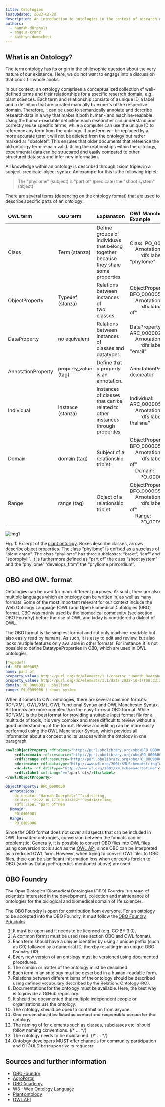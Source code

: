 ```yaml
---
title: Ontologies
lastUpdated: 2023-02-28
description: An introduction to ontologies in the context of research data management.
authors: 
  - hannah-dörpholz
  - angela-kranz
  - kathryn-dumschott
---
```


## What is an Ontology?

The term ontology has its origin in the philosophic question about the very nature of our existence. Here, we do not want to engage into a discussion that could fill whole books.

In our context, an ontology comprises a conceptualized collection of well-defined terms and their relationships for a specific research domain, e.g., plant sciences. Each term and relationship consists of a unique ID, a label and a definition that are curated manually by experts of the respective domain. Therefore, it can be used to semantically annotate and describe research data in a way that makes it both human- and machine-readable. Using the human-readable definition each researcher can understand and correctly reuse specific terms, while a computer can use the unique ID to reference any term from the ontology. If one term will be replaced by a more accurate term it will not be deleted from the ontology but rather marked as "obsolete". This ensures that older documents that reference the old ontology term remain valid. Using the relationships within the ontology, experimental data can be structured and easily compared to other structured datasets and infer new information.

All knowledge within an ontology is described through axiom triples in a subject-predicate-object syntax. An example for this is the following triplet:  
>The "phyllome" (subject) is "part of" (predicate) the "shoot system" (object).  

There are several terms (depending on the ontology format) that are used to describe specific parts of an ontology:

| OWL term  | OBO term | Explanation | OWL Manchester Example |
| :-----   | :-----   | :----- | :--------------------- |
| Class    | Term (stanza) | Define groups of individuals<br /> that belong together because<br /> they share some properties. | Class: PO_0006001<br /> &nbsp; &nbsp; Annotations:<br /> &nbsp; &nbsp; &nbsp; &nbsp; rdfs:label "phyllome" |
| ObjectProperty | Typedef (stanza) | Relations between instances of<br /> two classes. | ObjectProperty: BFO_0000050<br /> &nbsp; &nbsp; Annotations: <br /> &nbsp; &nbsp; &nbsp; &nbsp; rdfs:label "part of" |
| DataProperty | no equivalent | Relations between instances of<br /> classes and datatypes. | DataProperty: ARC_00000243<br /> &nbsp; &nbsp; Annotations:<br /> &nbsp; &nbsp; &nbsp; &nbsp; rdfs:label "email" |
| AnnotationProperty | property_value (tag) | Define that a property is an<br /> annotation. | AnnotationProperty: dc:creator |
| Individual | Instance (stanza) | Instances of classes that can be<br /> related to other instances<br /> through properties. | Individual: ARC_00000500<br /> &nbsp; &nbsp; Annotations:<br /> &nbsp; &nbsp; &nbsp; &nbsp; rdfs:label "A. thaliana" |
| Domain | domain (tag) | Subject of a relationship<br /> triplet. | ObjectProperty: BFO_0000050<br /> &nbsp; &nbsp; Annotations: <br /> &nbsp; &nbsp; &nbsp; &nbsp; rdfs:label "part of"<br /> &nbsp; &nbsp; Domain:<br /> &nbsp; &nbsp; &nbsp; &nbsp; PO_0006001 |
| Range | range (tag) | Object of a relationship triplet. | ObjectProperty: BFO_0000050<br /> &nbsp; &nbsp; Annotations: <br /> &nbsp; &nbsp; &nbsp; &nbsp; rdfs:label "part of"<br /> &nbsp; &nbsp; Range:<br /> &nbsp; &nbsp; &nbsp; &nbsp; PO_0009006 |



![img1](@images/plant_ontology_image.png)

Fig. 1: Excerpt of the [plant ontology](https://obofoundry.org/ontology/po.html). Boxes describe classes, arrows describe object properties. The class “phyllome” is defined as a subclass of “plant organ”. The class “phyllome” has three subclasses: “bract”, “leaf” and “sporophyll”. It is furthermore defined as “part of” the class “shoot system” and the "phyllome" “develops_from” the “phyllome primordium”.


## OBO and OWL format

Ontologies can be used for many different purposes. As such, there are also multiple languages which an ontology can be written in, as well as many formats. Some of the most important relevant for our context include the Web Ontology Language (OWL) and Open Biomedical Ontologies (OBO) format. OBO was mainly used by the biomedical community (see section OBO Foundry) before the rise of OWL and today is considered a dialect of OWL.

The OBO format is the simplest format and not only machine-readable but also easily read by humans. As such, it is easy to edit and review, but also lacks multiple features only available in other formats. For instance, it is not possible to define DatatypeProperties in OBO, which are used in OWL ontologies. 

```yaml title="OBO example"
[Typedef]
id: BFO_0000050
name: part of
property_value: http://purl.org/dc/elements/1.1/creator "Hannah Doerpholz" xsd:string
property_value: http://purl.org/dc/elements/1.1/date 2022-10-17T08:33:26Z xsd:dateTime
domain: PO_0006001 ! phyllome
range: PO_0009006 ! shoot system
```


When it comes to OWL ontologies, there are several common formats: RDF/XML, OWL/XML, OWL Functional Syntax and OWL Manchester Syntax. All formats are more complex than the easy-to-read OBO format. While RDF/XML is the best format for providing a suitable input format file for a multitude of tools, it is very complex and more difficult to review without a good understanding of the format. Review and editing can be more easily performed using the OWL Manchester Syntax, which provides all information about a concept and its usages within the ontology in one paragraph.

```xml title="RDF/XML example"
<owl:ObjectProperty rdf:about="http://purl.obolibrary.org/obo/BFO_0000050">
    <rdfs:domain rdf:resource="http://purl.obolibrary.org/obo/PO_0006001"/>
    <rdfs:range rdf:resource="http://purl.obolibrary.org/obo/PO_0009006"/>
    <dc:creator rdf:datatype="http://www.w3.org/2001/XMLSchema#string">Hannah Doerpholz</dc:creator>
    <dc:date rdf:datatype="http://www.w3.org/2001/XMLSchema#dateTime">2022-10-17T08:33:26Z</dc:date>
    <rdfs:label xml:lang="en">part of</rdfs:label>
</owl:ObjectProperty>
```

```yml title="OWL Manchester example"
ObjectProperty: BFO_0000050
  Annotations: 
    dc:creator "Hannah Doerpholz"^^xsd:string,
    dc:date "2022-10-17T08:33:26Z"^^xsd:dateTime,
    rdfs:label "part of"@en
  Domain: 
    PO_0006001
  Range: 
    PO_0009006
```


Since the OBO format does not cover all aspects that can be included in OWL formatted ontologies, conversion between the formats can be problematic. Generally, it is possible to convert OBO files into OWL files using conversion tools such as the [OWL API](https://owlapi.sourceforge.net/), since OBO can be interpreted as a reduced OWL form. However, when trying to convert OWL files to OBO files, there can be significant information loss when concepts foreign to OBO (such as DatatypeProperties mentioned above) are used.


## OBO Foundry
The Open Biological Biomedical Ontologies (OBO) Foundry is a team of scientists interested in the development, collection and maintenance of ontologies for the biological and biomedical domain of life sciences. 

The OBO Foundry is open for contribution from everyone. For an ontology to be accepted into the OBO Foundry, it must follow the [OBO Foundry Principles](https://obofoundry.org/principles/fp-000-summary.html):
1. It must be open and it needs to be licensed (e.g. CC-BY 3.0).
2. A common format must be used (see section OBO and OWL format).
3. Each term should have a unique identifier by using a unique prefix (such as GO) followed by a numerical ID, thereby resulting in an unique OBO Foundry URL.
4. Every new version of an ontology must be versioned using documented procedures.
5. The domain or matter of the ontology must be described.
6. Each term in an ontology must be described in a human-readable form.
7. Relations between different items of the ontology should be described using defined vocabulary described by the Relations Ontology (RO).
8. Documentations for the ontology must be available. Here, the best way is to provide a GitHub repository.
9.  It should be documented that multiple independent people or organizations use the ontology.
10. The ontology should be open to contribution from anyone.
11. One person should be listed as contact and responsible person for the ontology.
12. The naming of for elements such as classes, subclasses etc. should follow naming conventions.
{/* ... */}
16.  The ontology needs to be maintained.
{/* ... */}
20.  Ontology developers MUST offer channels for community participation and SHOULD be responsive to requests.

## Sources and further information
* [OBO Foundry](https://obofoundry.org/)
* [AgroPortal](https://agroportal.lirmm.fr)
* [OBO Academy](https://oboacademy.github.io/obook/explanation/owl-format-variants/)
* [W3 - Web Ontology Language](https://www.w3.org/TR/owl-features/)
* [Plant ontology](https://obofoundry.org/ontology/po.html)
* [OWL API](https://owlapi.sourceforge.net/)